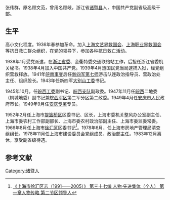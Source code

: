 张伟群{{BD|1916年|9月|2000年|1月}}，原名顾文范，曾用名顾岐，浙江省[[诸暨县|诸暨县]]人，中国共产党副省级高级干部。
==生平==
高小文化程度。1936年春参加革命。加入[[上海文艺界救国会|上海文艺界救国会]]、[[上海职业界救国会|上海职业界救国会]]等抗日救亡群众组织，在党的领导下，参加各种抗日救亡活动。

1938年1月受党派遣，在[[浙江省委|浙江省委]]、金衢特委交通联络站工作，后担任浙江省委机关秘书。1938年4月加入中国共产党。1939年4月遭国民党当局逮捕入狱，经党组织营救释放。1941年[[皖南事变|皖南事变]]后任[[新四军第七师|新四军第七师]]游击队连政治指导员、营政治处主任、组织股长。1943年任新四军[[大别山工委|大别山工委]]书记。

1945年10月，任[[皖西工委|皖西工委]]副书记、[[皖西支队|皖西支队]]副政委。1947年11月任[[皖西军区|皖西]]二地委（桐城地委）副书记兼[[皖西军区|皖西军区]]第二军分区第二政委。1949年4月任[[安庆市人|安庆市人]]民政府市长。1949年9月任[[安庆专区|安庆专署]]专员。

1952年2月任上海市[[提篮桥区|提篮桥区]]区委书记、区长，上海市委机关整风办公室副主任、上海市委农村工作部副部长、上海市委农村政治部副主任、上海市委监委常委。1966年8月任上海市[[徐汇区|徐汇区]]区委书记<ref>[http://www.xuhui.gov.cn/xhda/xhda/xhbl/xhqz/2017/03/24/d_105528.html 《上海市徐汇区志（1991——2005）》  第三十七编 人物·先进集体（个人） 第—章人物传略 第二节区领导人]</ref>。1978年6月，任上海市房地产管理局清查组组长。1978年11月任上海市建设委员会党组成员、政治部主任。1983年12月离休，享受副省级待遇。
==参考文献==
<references/>
[[Category:诸暨人|Category:诸暨人]]